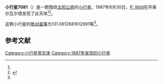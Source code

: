 {{Infobox planet
| bgcolour = #FFFFC0
| name = 7081 Ludibunda
| symbol = 
| image = 
| caption = 
| discovery = yes
| discovery_ref = 
| discoverer = [[P._Wild|P. Wild]]
| discovery_site = [[齐美尔瓦尔德|齐美尔瓦尔德]] 
| discovered = 1987年8月30日
| designations = yes
| mp_name = 
| named_after = 
| alt_names = 1987 QF7/ 1981 GG1
| mp_category = [[主带小行星|主带小行星]]
| orbit_ref = <ref name="a">[http://ssd.jpl.nasa.gov/sbdb.cgi?sstr=7081 7081 Ludibunda] {{Wayback|url=http://ssd.jpl.nasa.gov/sbdb.cgi?sstr=7081 |date=20201124023100 }}，小行星數據庫瀏覽器（JPL Small-Body Database Browser）－[[美国国家航空航天局|美国国家航空航天局]]喷气推进实验室</ref>
| epoch = 2456400.5 (2013年4月18日更新)
| aphelion = {{convert|3.408426718026385|AU|km|3|abbr=on|lk=out}}
| perihelion = {{convert|2.079325502780618|AU|km|3|abbr=on}}
| semimajor = {{convert|2.743876110403502|AU|km|3|abbr=on}}
| eccentricity = 0.242194101
| period = 1660.141762 [[日|日]]<br />4.55[[儒略年|儒略年]]
| avg_speed = 
| inclination = 6.697900915702819
| asc_node = 230.8623927104028
| mean_anomaly = 
| arg_peri = 131.0912681612691
| satellites = 
| physical_characteristics = yes
| dimensions = 
| mass = 
| density = 
| surface_grav = 
| escape_velocity = 
| sidereal_day = 
| axial_tilt = 
| pole_ecliptic_lat = 
| pole_ecliptic_lon = 
| albedo = 
| temperatures= 
| temp_name1 = 
| mean_temp_1 = 
| max_temp_1 = 
| temp_name2 = 
| max_temp_2 = 
| spectral_type = 
| abs_magnitude = 131.0912681612691
}}

'''小行星7081'''（{{lang-en|7081 Ludibunda}}）是一颗围绕[[太阳|太阳]][[公转|公转]]的[[小行星|小行星]]。1987年8月30日，[[P._Wild|P. Wild]]在齐美尔瓦尔德发现了此天体<ref name="a" /><ref>{{cite news|title=小行星列表|url=http://cfa-www.harvard.edu/iau/lists/NumberedMPs.txt|accessdate=2013-07-08|newspaper=哈佛大学|archive-date=2008-05-17|archive-url=https://web.archive.org/web/20080517010638/http://cfa-www.harvard.edu/iau/lists/NumberedMPs.txt|dead-url=no}}</ref>。

这颗小行星的[[绝对星等|绝对星等]]为131.0912681612691等<ref name="a" />。

==参考文献==
{{reflist}}
{{Minor Planet Number|[[小行星7080|小行星7080]]|[[小行星7082|小行星7082]]}}

{{小天体}}

[[Category:小行星带天体|Category:小行星带天体]]
[[Category:1987年发现的小行星|Category:1987年发现的小行星]]

{{asteroid-stub}}